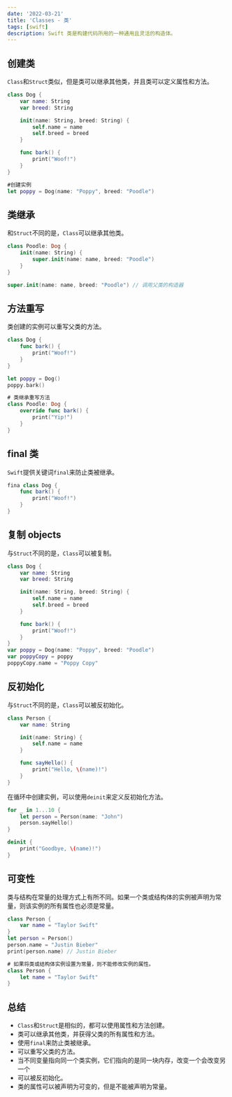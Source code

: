```yaml
---
date: '2022-03-21'
title: 'Classes - 类'
tags: [swift]
description: Swift 类是构建代码所用的一种通用且灵活的构造体。
---
```


## 创建类

`Class`和`Struct`类似，但是类可以继承其他类，并且类可以定义属性和方法。

```swift
class Dog {
    var name: String
    var breed: String

    init(name: String, breed: String) {
        self.name = name
        self.breed = breed
    }

    func bark() {
        print("Woof!")
    }
}

#创建实例
let poppy = Dog(name: "Poppy", breed: "Poodle")
```

## 类继承

和`Struct`不同的是，`Class`可以继承其他类。

```swift
class Poodle: Dog {
    init(name: String) {
        super.init(name: name, breed: "Poodle")
    }
}

super.init(name: name, breed: "Poodle") // 调用父类的构造器
```

## 方法重写

类创建的实例可以重写父类的方法。

```swift
class Dog {
    func bark() {
        print("Woof!")
    }
}

let poppy = Dog()
poppy.bark()

# 类继承重写方法
class Poodle: Dog {
    override func bark() {
        print("Yip!")
    }
}
```

## final 类

`Swift`提供关键词`final`来防止类被继承。

```swift
fina class Dog {
    func bark() {
        print("Woof!")
    }
}
```

## 复制 objects

与`Struct`不同的是，`Class`可以被复制。

```swift
class Dog {
    var name: String
    var breed: String

    init(name: String, breed: String) {
        self.name = name
        self.breed = breed
    }

    func bark() {
        print("Woof!")
    }
}
var poppy = Dog(name: "Poppy", breed: "Poodle")
var poppyCopy = poppy
poppyCopy.name = "Poppy Copy"
```

## 反初始化

与`Struct`不同的是，`Class`可以被反初始化。

```swift
class Person {
    var name: String

    init(name: String) {
        self.name = name
    }

    func sayHello() {
        print("Hello, \(name)!")
    }
}
```

在循环中创建实例，可以使用`deinit`来定义反初始化方法。

```swift
for _ in 1...10 {
    let person = Person(name: "John")
    person.sayHello()
}

deinit {
    print("Goodbye, \(name)!")
}
```

## 可变性

类与结构在常量的处理方式上有所不同。如果一个类或结构体的实例被声明为常量，则该实例的所有属性也必须是常量。

```swift
class Person {
    var name = "Taylor Swift"
}
let person = Person()
person.name = "Justin Bieber"
print(person.name) // Justin Bieber

# 如果将类或结构体实例设置为常量，则不能修改实例的属性。
class Person {
    let name = "Taylor Swift"
}
```

## 总结

- `Class`和`Struct`是相似的，都可以使用属性和方法创建。
- 类可以继承其他类，并获得父类的所有属性和方法。
- 使用`final`来防止类被继承。
- 可以重写父类的方法。
- 当不同变量指向同一个类实例，它们指向的是同一块内存，改变一个会改变另一个
- 可以被反初始化。
- 类的属性可以被声明为可变的，但是不能被声明为常量。
